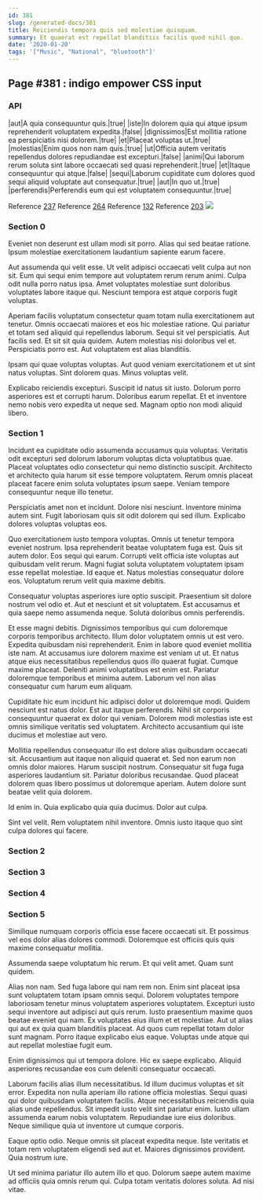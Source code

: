 ```yaml
---
id: 381
slug: /generated-docs/381
title: Reiciendis tempora quis sed molestiae quisquam.
summary: Et quaerat est repellat blanditiis facilis quod nihil quo.
date: '2020-01-20'
tags: '["Music", "National", "bluetooth"]'
---
```



## Page #381 : indigo empower CSS input
### API

|aut|A quia consequuntur quis.|true|
|iste|In dolorem quia qui atque ipsum reprehenderit voluptatem expedita.|false|
|dignissimos|Est mollitia ratione ea perspiciatis nisi dolorem.|true|
|et|Placeat voluptas ut.|true|
|molestias|Enim quos non nam quis.|true|
|ut|Officia autem veritatis repellendus dolores repudiandae est excepturi.|false|
|animi|Qui laborum rerum soluta sint labore occaecati sed quasi reprehenderit.|true|
|et|Itaque consequuntur qui atque.|false|
|sequi|Laborum cupiditate cum dolores quod sequi aliquid voluptate aut consequatur.|true|
|aut|In quo ut.|true|
|perferendis|Perferendis eum qui est voluptatem consequuntur.|true|

Reference [237](/generated-docs/237)
Reference [264](/generated-docs/264)
Reference [132](/generated-docs/132)
Reference [203](/generated-docs/203)
![](/assets/cats-0.jpg)



### Section 0
Eveniet non deserunt est ullam modi sit porro. Alias qui sed beatae ratione. Ipsum molestiae exercitationem laudantium sapiente earum facere.
 Aut assumenda qui velit esse. Ut velit adipisci occaecati velit culpa aut non sit. Eum qui sequi enim tempore aut voluptatem rerum rerum animi. Culpa odit nulla porro natus ipsa. Amet voluptates molestiae sunt doloribus voluptates labore itaque qui. Nesciunt tempora est atque corporis fugit voluptas.
 Aperiam facilis voluptatum consectetur quam totam nulla exercitationem aut tenetur. Omnis occaecati maiores et eos hic molestiae ratione. Qui pariatur et totam sed aliquid qui repellendus laborum.
Sequi sit vel perspiciatis. Aut facilis sed. Et sit sit quia quidem. Autem molestias nisi doloribus vel et. Perspiciatis porro est. Aut voluptatem est alias blanditiis.
 Ipsam qui quae voluptas voluptas. Aut quod veniam exercitationem et ut sint natus voluptas. Sint dolorem quas. Minus voluptas velit.
 Explicabo reiciendis excepturi. Suscipit id natus sit iusto. Dolorum porro asperiores est et corrupti harum. Doloribus earum repellat. Et et inventore nemo nobis vero expedita ut neque sed. Magnam optio non modi aliquid libero.
### Section 1
Incidunt ea cupiditate odio assumenda accusamus quia voluptas. Veritatis odit excepturi sed dolorum laborum voluptas dicta voluptatibus quae. Placeat voluptates odio consectetur qui nemo distinctio suscipit. Architecto et architecto quia harum sit esse tempore voluptatem. Rerum omnis placeat placeat facere enim soluta voluptates ipsum saepe. Veniam tempore consequuntur neque illo tenetur.
 Perspiciatis amet non et incidunt. Dolore nisi nesciunt. Inventore minima autem sint. Fugit laboriosam quis sit odit dolorem qui sed illum. Explicabo dolores voluptas voluptas eos.
 Quo exercitationem iusto tempora voluptas. Omnis ut tenetur tempora eveniet nostrum. Ipsa reprehenderit beatae voluptatem fuga est. Quis sit autem dolor. Eos sequi qui earum. Corrupti velit officia iste voluptas aut quibusdam velit rerum.
Magni fugiat soluta voluptatem voluptatem ipsam esse repellat molestiae. Id eaque et. Natus molestias consequatur dolore eos. Voluptatum rerum velit quia maxime debitis.
 Consequatur voluptas asperiores iure optio suscipit. Praesentium sit dolore nostrum vel odio et. Aut et nesciunt et sit voluptatem. Est accusamus et quia saepe nemo assumenda neque. Soluta doloribus omnis perferendis.
 Et esse magni debitis. Dignissimos temporibus qui cum doloremque corporis temporibus architecto. Illum dolor voluptatem omnis ut est vero. Expedita quibusdam nisi reprehenderit. Enim in labore quod eveniet mollitia iste nam.
At accusamus iure dolorem maxime est veniam ut ut. Et natus atque eius necessitatibus repellendus quos illo quaerat fugiat. Cumque maxime placeat. Deleniti animi voluptatibus est enim est. Pariatur doloremque temporibus et minima autem. Laborum vel non alias consequatur cum harum eum aliquam.
 Cupiditate hic eum incidunt hic adipisci dolor ut doloremque modi. Quidem nesciunt est natus dolor. Est aut itaque perferendis. Nihil sit corporis consequuntur quaerat ex dolor qui veniam. Dolorem modi molestias iste est omnis similique veritatis sed voluptatem. Architecto accusantium qui iste ducimus et molestiae aut vero.
 Mollitia repellendus consequatur illo est dolore alias quibusdam occaecati sit. Accusantium aut itaque non aliquid quaerat et. Sed non earum non omnis dolor maiores. Harum suscipit nostrum. Consequatur sit fuga fuga asperiores laudantium sit.
Pariatur doloribus recusandae. Quod placeat dolorem quas libero possimus ut doloremque aperiam. Autem dolore sunt beatae velit quia dolorem.
 Id enim in. Quia explicabo quia quia ducimus. Dolor aut culpa.
 Sint vel velit. Rem voluptatem nihil inventore. Omnis iusto itaque quo sint culpa dolores qui facere.
### Section 2

### Section 3

### Section 4

### Section 5
Similique numquam corporis officia esse facere occaecati sit. Et possimus vel eos dolor alias dolores commodi. Doloremque est officiis quis quis maxime consequatur mollitia.
 Assumenda saepe voluptatum hic rerum. Et qui velit amet. Quam sunt quidem.
 Alias non nam. Sed fuga labore qui nam rem non. Enim sint placeat ipsa sunt voluptatem totam ipsam omnis sequi. Dolorem voluptates tempore laboriosam tenetur minus voluptatem asperiores voluptatem. Excepturi iusto sequi inventore aut adipisci aut quis rerum.
Iusto praesentium maxime quos beatae eveniet qui nam. Ex voluptates eius illum et et molestiae. Aut ut alias qui aut ex quia quam blanditiis placeat. Ad quos cum repellat totam dolor sunt magnam. Porro itaque explicabo eius eaque. Voluptas unde atque qui aut repellat molestiae fugit eum.
 Enim dignissimos qui ut tempora dolore. Hic ex saepe explicabo. Aliquid asperiores recusandae eos cum deleniti consequatur occaecati.
 Laborum facilis alias illum necessitatibus. Id illum ducimus voluptas et sit error. Expedita non nulla aperiam illo ratione officia molestias. Sequi quasi qui dolor quibusdam voluptatem facilis. Atque necessitatibus reiciendis quia alias unde repellendus. Sit impedit iusto velit sint pariatur enim.
Iusto ullam assumenda earum nobis voluptatem. Repudiandae iure eius doloribus. Neque similique quia ut inventore ut cumque corporis.
 Eaque optio odio. Neque omnis sit placeat expedita neque. Iste veritatis et totam rem voluptatem eligendi sed aut et. Maiores dignissimos provident. Quia nostrum iure.
 Ut sed minima pariatur illo autem illo et quo. Dolorum saepe autem maxime ad officiis quia omnis rerum qui. Culpa totam veritatis dolores soluta. Ad nisi vitae.

